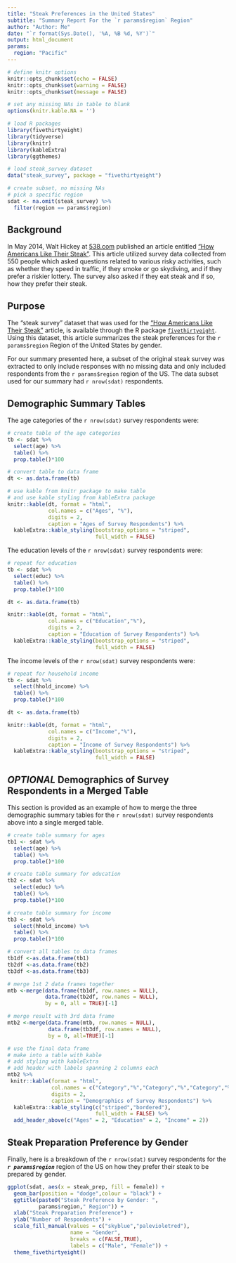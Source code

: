 ```yaml
---
title: "Steak Preferences in the United States"
subtitle: "Summary Report For the `r params$region` Region"
author: "Author: Me"
date: "`r format(Sys.Date(), '%A, %B %d, %Y')`"
output: html_document
params:
  region: "Pacific"
---
```


```r
# define knitr options
knitr::opts_chunk$set(echo = FALSE)
knitr::opts_chunk$set(warning = FALSE)
knitr::opts_chunk$set(message = FALSE)

# set any missing NAs in table to blank
options(knitr.kable.NA = '')

# load R packages
library(fivethirtyeight)
library(tidyverse)
library(knitr)
library(kableExtra)
library(ggthemes)

# load steak_survey dataset
data("steak_survey", package = "fivethirtyeight")

# create subset, no missing NAs
# pick a specific region
sdat <- na.omit(steak_survey) %>%
  filter(region == params$region)

```

## Background

In May 2014, Walt Hickey at
[538.com](http://fivethirtyeight.com/) published an
article entitled
["How Americans Like Their Steak"](https://fivethirtyeight.com/features/how-americans-like-their-steak/). This article utilized survey data collected from 550 people which asked questions related to various risky activities, such as whether they speed in traffic, if they smoke or go skydiving, and if they prefer a riskier lottery. The survey also asked if they eat steak and if so, how they prefer their steak.


## Purpose

The "steak survey" dataset that was used for the ["How
Americans Like Their
Steak"](https://fivethirtyeight.com/features/how-americans-like-their-steak/) article, is available through
the R package [`fivethirtyeight`](https://cran.r-
project.org/web/packages/fivethirtyeight/index.html).
Using this dataset, this article summarizes the steak
preferences for the `r params$region` Region of the
United States by gender.

For our summary presented here, a subset of the original steak survey was extracted to only include responses with no missing data and only included respondents from the `r params$region` region of the US. The data subset used for our summary had `r nrow(sdat)` respondents.


## Demographic Summary Tables

The age categories of the `r nrow(sdat)` survey
respondents were:

```r
# create table of the age categories
tb <- sdat %>%
  select(age) %>%
  table() %>%
  prop.table()*100

# convert table to data frame
dt <- as.data.frame(tb)

# use kable from knitr package to make table
# and use kable styling from kableExtra package
knitr::kable(dt, format = "html",
             col.names = c("Ages", "%"),
             digits = 2,
             caption = "Ages of Survey Respondents") %>%
  kableExtra::kable_styling(bootstrap_options = "striped",
                            full_width = FALSE)
```


The education levels of the `r nrow(sdat)` survey respondents were:

```r
# repeat for education
tb <- sdat %>% 
  select(educ) %>%
  table() %>%
  prop.table()*100

dt <- as.data.frame(tb)

knitr::kable(dt, format = "html",
             col.names = c("Education","%"),
             digits = 2,
             caption = "Education of Survey Respondents") %>%
  kableExtra::kable_styling(bootstrap_options = "striped",
                            full_width = FALSE)
```


The income levels of the `r nrow(sdat)` survey respondents were:

```r
# repeat for household income
tb <- sdat %>% 
  select(hhold_income) %>%
  table() %>%
  prop.table()*100

dt <- as.data.frame(tb)

knitr::kable(dt, format = "html",
             col.names = c("Income","%"),
             digits = 2,
             caption = "Income of Survey Respondents") %>%
  kableExtra::kable_styling(bootstrap_options = "striped",
                            full_width = FALSE)
```


## _OPTIONAL_ Demographics of Survey Respondents in a Merged Table

This section is provided as an example of how to merge the three demographic summary tables for the `r nrow(sdat)` survey respondents above into a single merged table.

```r
# create table summary for ages
tb1 <- sdat %>% 
  select(age) %>%
  table() %>%
  prop.table()*100

# create table summary for education
tb2 <- sdat %>% 
  select(educ) %>%
  table() %>%
  prop.table()*100

# create table summary for income
tb3 <- sdat %>% 
  select(hhold_income) %>%
  table() %>%
  prop.table()*100

# convert all tables to data frames
tb1df <-as.data.frame(tb1) 
tb2df <-as.data.frame(tb2)
tb3df <-as.data.frame(tb3)

# merge 1st 2 data frames together
mtb <-merge(data.frame(tb1df, row.names = NULL),
            data.frame(tb2df, row.names = NULL),
            by = 0, all = TRUE)[-1]

# merge result with 3rd data frame
mtb2 <-merge(data.frame(mtb, row.names = NULL),
             data.frame(tb3df, row.names = NULL),
             by = 0, all=TRUE)[-1]

# use the final data frame
# make into a table with kable
# add styling with kableExtra
# add header with labels spanning 2 columns each
mtb2 %>%
 knitr::kable(format = "html",
              col.names = c("Category","%","Category","%","Category","%"),
              digits = 2,
              caption = "Demographics of Survey Respondents") %>%
  kableExtra::kable_styling(c("striped","bordered"),
                            full_width = FALSE) %>%
  add_header_above(c("Ages" = 2, "Education" = 2, "Income" = 2))
```


## Steak Preparation Preference by Gender

Finally, here is a breakdown of the `r nrow(sdat)` survey respondents for the _**`r params$region`**_ region of the US on how they prefer their steak to be prepared by gender.

```r
ggplot(sdat, aes(x = steak_prep, fill = female)) +
  geom_bar(position = "dodge",colour = "black") +
  ggtitle(paste0("Steak Preference by Gender: ",
          params$region," Region")) +
  xlab("Steak Preparation Preference") +
  ylab("Number of Respondents") +
  scale_fill_manual(values = c("skyblue","palevioletred"),
                    name = "Gender",
                    breaks = c(FALSE,TRUE),
                    labels = c("Male", "Female")) +
  theme_fivethirtyeight()
```
